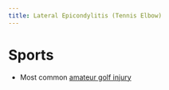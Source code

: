 ```yaml
---
title: Lateral Epicondylitis (Tennis Elbow)
---
```





# Sports

- Most common [amateur golf injury]({{< var ref-golf-injuries.path >}})
